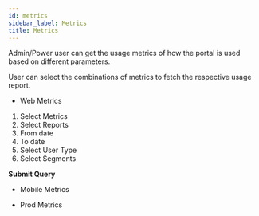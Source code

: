 ```yaml
---
id: metrics
sidebar_label: Metrics
title: Metrics
---
```


Admin/Power user can get the usage metrics of how the portal is used based on different parameters.

User can select the combinations of metrics to fetch the respective usage report.

* Web Metrics

 1. Select Metrics
 1. Select Reports
 1. From date
 1. To date
 1. Select User Type
 1. Select Segments

**Submit Query**

* Mobile Metrics

* Prod Metrics